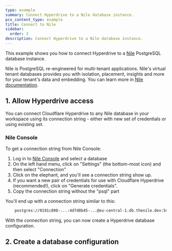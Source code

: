 ```yaml
---
type: example
summary: Connect Hyperdrive to a Nile database instance.
pcx_content_type: example
title: Connect to Nile
sidebar:
  order: 3
description: Connect Hyperdrive to a Nile database instance.
---
```



This example shows you how to connect Hyperdrive to a [Nile](https://thenile.dev) PostgreSQL database instance.

Nile is PostgreSQL re-engineered for multi-tenant applications. Nile's virtual tenant databases provides you with isolation, 
placement, insights and more for your tenant's data and embedding. You can learn more in [Nile documentation](https://www.thenile.dev/docs/getting-started/whatisnile).

## 1. Allow Hyperdrive access

You can connect Cloudflare Hyperdrive to any Nile database in your workspace using its connection string - either with new set of 
credentials or using existing set.

### Nile Console

To get a connection string from Nile Console:

1. Log in to [Nile Console](https://console.thenile.dev) and select a database 
2. On the left hand menu, click on "Settings" (the bottom-most icon) and then select "Connection"
3. Click on the elephant, and you'll see a connection string show up. 
4. If you want a new pair of credentials for use with Cloudflare Hyperdrive (recommended!), click on "Generate credentials".
5. Copy the connection string without the "psql" part

You'll end up with a connection string similar to this:

```txt
    postgres://0191c898-...:4d7d8b45-...@eu-central-1.db.thenile.dev:5432/my_database
```

With the connection string, you can now create a Hyperdrive database configuration.

## 2. Create a database configuration

<Render file="create-hyperdrive-config" />





